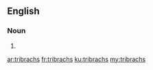 ==English==

===Noun===
{{head|en|plural}}

# {{plural of|tribrach|lang=en}}

[[ar:tribrachs]]
[[fr:tribrachs]]
[[ku:tribrachs]]
[[my:tribrachs]]